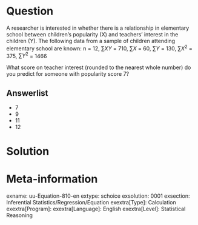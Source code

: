 Question
========
A researcher is interested in whether there is a relationship in elementary school between children's popularity (X) and teachers' interest in the children (Y). The following data from a sample of children attending elementary school are known: n = 12, $\sum{XY}$ = 710, $\sum{X}$ = 60, $\sum{Y}$ = 130, $\sum{X^2}$ = 375, $\sum{Y^2}$ = 1466

What score on teacher interest (rounded to the nearest whole number) do you predict for someone with popularity score 7?

Answerlist
----------
* 7
* 9
* 11
* 12


Solution
========

Meta-information
================
exname: uu-Equation-810-en
extype: schoice
exsolution: 0001
exsection: Inferential Statistics/Regression/Equation
exextra[Type]: Calculation
exextra[Program]: 
exextra[Language]: English
exextra[Level]: Statistical Reasoning